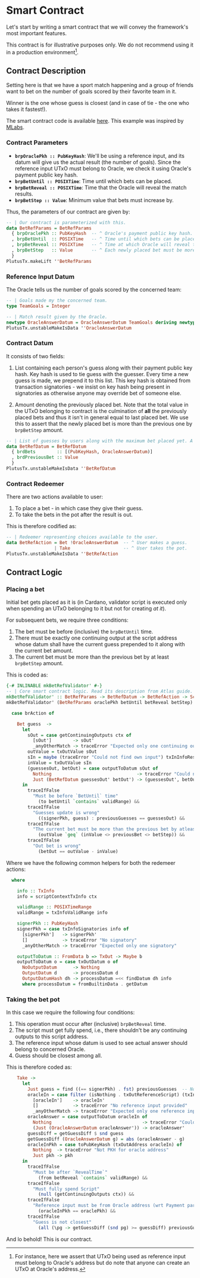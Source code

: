 
# Smart Contract

Let's start by writing a smart contract that we will convey the framework's most important features.

<Callout type="warning">

  This contract is for illustrative purposes only. We do not recommend using it in a production environment[^1].

</Callout>

## Contract Description

Setting here is that we have a sport match happening and a group of friends want to bet on the number of goals scored by their favorite team in it.

Winner is the one whose guess is closest (and in case of tie - the one who takes it fastest!).

The smart contract code is available [here](https://github.com/geniusyield/atlas-examples/tree/main/bet-ref/onchain/BetRef/OnChain/BetRef.hs). This example was inspired by [MLabs](https://github.com/mlabs-haskell/plutus-simple-model/blob/main/psm/test/Suites/Plutus/Model/Script/V2/Onchain/Oracle.hs).

### Contract Parameters

* **`brpOraclePkh :: PubKeyHash`**: We'll be using a reference input, and its datum will give us the actual result (the number of goals). Since the reference input UTxO must belong to Oracle, we check it using Oracle's payment public key hash.
* **`brpBetUntil :: POSIXTime`**: Time until which bets can be placed.
* **`brpBetReveal :: POSIXTime`**: Time that the Oracle will reveal the match results.
* **`brpBetStep :: Value`**: Minimum value that bets must increase by.

Thus, the parameters of our contract are given by:

```haskell filename="BetRef.hs"
-- | Our contract is parameterized with this.
data BetRefParams = BetRefParams
  { brpOraclePkh :: PubKeyHash  -- ^ Oracle's payment public key hash. This is needed to assert that UTxO being looked at indeed belongs to the Oracle.
  , brpBetUntil  :: POSIXTime   -- ^ Time until which bets can be placed.
  , brpBetReveal :: POSIXTime   -- ^ Time at which Oracle will reveal the correct match result.
  , brpBetStep   :: Value       -- ^ Each newly placed bet must be more than previous bet by `brpBetStep` amount.
  }
PlutusTx.makeLift ''BetRefParams
```
 
### Reference Input Datum

The Oracle tells us the number of goals scored by the concerned team:

```haskell filename="BetRef.hs"
-- | Goals made my the concerned team.
type TeamGoals = Integer

-- | Match result given by the Oracle.
newtype OracleAnswerDatum = OracleAnswerDatum TeamGoals deriving newtype (Eq, Show)
PlutusTx.unstableMakeIsData ''OracleAnswerDatum
```

### Contract Datum

It consists of two fields:

1. List containing each person's guess along with their payment public key hash. Key hash is used to tie guess with the guesser. Every time a new guess is made, we prepend it to this list.
   This key hash is obtained from transaction signatories - we insist on key hash being present in signatories as otherwise anyone may override bet of someone else.

2. Amount denoting the previously placed bet. Note that the total value in the UTxO belonging to contract is the culmination of **all** the previously placed bets and thus it isn't in general equal to last placed bet. We use this to assert that the newly placed bet is more than the previous one by `brpBetStep` amount.

```haskell filename="BetRef.hs"
-- | List of guesses by users along with the maximum bet placed yet. A new guess gets /prepended/ to this list. Note that since we are always meant to increment previously placed bet with `brpBetStep`, the newly placed bet would necessarily be maximum (it would be foolish to initialize `brpBetStep` with some negative amounts).
data BetRefDatum = BetRefDatum
  { brdBets        :: [(PubKeyHash, OracleAnswerDatum)]
  , brdPreviousBet :: Value
  }
PlutusTx.unstableMakeIsData ''BetRefDatum
```

### Contract Redeemer

There are two actions available to user:

1. To place a bet - in which case they give their guess.
2. To take the bets in the pot after the result is out.

This is therefore codified as:

```haskell filename="BetRef.hs"
-- | Redeemer representing choices available to the user.
data BetRefAction = Bet !OracleAnswerDatum  -- ^ User makes a guess.
                  | Take                    -- ^ User takes the pot.
PlutusTx.unstableMakeIsData ''BetRefAction
```

## Contract Logic

### Placing a bet

Initial bet gets placed as it is (in Cardano, validator script is executed only when spending an UTxO belonging to it but not for creating _at it_).

For subsequent bets, we require three conditions:

1. The bet must be before (inclusive) the `brpBetUntil` time.
2. There must be exactly one continuing output at the script address whose datum shall have the current guess prepended to it along with the current bet amount.
3. The current bet must be more than the previous bet by at least `brpBetStep` amount.

This is coded as:

```haskell filename="BetRef.hs"
{-# INLINABLE mkBetRefValidator' #-}
-- | Core smart contract logic. Read its description from Atlas guide.
mkBetRefValidator' :: BetRefParams -> BetRefDatum -> BetRefAction -> ScriptContext -> Bool
mkBetRefValidator' (BetRefParams oraclePkh betUntil betReveal betStep) (BetRefDatum previousGuesses previousBet) brAction ctx =

  case brAction of

    Bet guess  ->
      let
        sOut = case getContinuingOutputs ctx of
          [sOut']        -> sOut'
          _anyOtherMatch -> traceError "Expected only one continuing output."
        outValue = txOutValue sOut
        sIn = maybe (traceError "Could not find own input") txInInfoResolved (findOwnInput ctx)
        inValue = txOutValue sIn
        (guessesOut, betOut) = case outputToDatum sOut of
          Nothing                                -> traceError "Could not resolve for script output datum"
          Just (BetRefDatum guessesOut' betOut') -> (guessesOut', betOut')
      in
        traceIfFalse
          "Must be before `BetUntil` time"
            (to betUntil `contains` validRange) &&
        traceIfFalse
          "Guesses update is wrong"
            ((signerPkh, guess) : previousGuesses == guessesOut) &&
        traceIfFalse
          "The current bet must be more than the previous bet by atleast `brpBetStep` amount"
            (outValue `geq` (inValue <> previousBet <> betStep)) &&
        traceIfFalse
          "Out bet is wrong"
            (betOut == outValue - inValue)
```

Where we have the following common helpers for both the redemeer actions:

```haskell filename="BetRef.hs"
  where

    info :: TxInfo
    info = scriptContextTxInfo ctx

    validRange :: POSIXTimeRange
    validRange = txInfoValidRange info

    signerPkh :: PubKeyHash
    signerPkh = case txInfoSignatories info of
      [signerPkh']   -> signerPkh'
      []             -> traceError "No signatory"
      _anyOtherMatch -> traceError "Expected only one signatory"

    outputToDatum :: FromData b => TxOut -> Maybe b
    outputToDatum o = case txOutDatum o of
      NoOutputDatum      -> Nothing
      OutputDatum d      -> processDatum d
      OutputDatumHash dh -> processDatum =<< findDatum dh info
      where processDatum = fromBuiltinData . getDatum
```

### Taking the bet pot

In this case we require the following four conditions:

1. This operation must occur after (inclusive) `brpBetReveal` time.
2. The script must get fully spend, i.e., there shouldn't be any continuing outputs to this script address.
3. The reference input whose datum is used to see actual answer should belong to concerned Oracle.
4. Guess should be closest among all.

This is therefore coded as:

```haskell filename="BetRef.hs"
    Take ->
      let
        Just guess = find ((== signerPkh) . fst) previousGuesses  -- Note that `find` returns the first match. Since we were always prepending, this is valid.
        oracleIn = case filter (isNothing . txOutReferenceScript) (txInInfoResolved <$> txInfoReferenceInputs info) of
          [oracleIn']    -> oracleIn'
          []             -> traceError "No reference input provided"
          _anyOtherMatch -> traceError "Expected only one reference input"
        oracleAnswer = case outputToDatum oracleIn of
          Nothing                                  -> traceError "Could not resolve for datum"
          (Just (OracleAnswerDatum oracleAnswer')) -> oracleAnswer'
        guessDiff = getGuessDiff $ snd guess
        getGuessDiff (OracleAnswerDatum g) = abs (oracleAnswer - g)
        oracleInPkh = case toPubKeyHash (txOutAddress oracleIn) of
          Nothing  -> traceError "Not PKH for oracle address"
          Just pkh -> pkh
      in
        traceIfFalse
          "Must be after `RevealTime`"
            (from betReveal `contains` validRange) &&
        traceIfFalse
          "Must fully spend Script"
            (null (getContinuingOutputs ctx)) &&
        traceIfFalse
          "Reference input must be from Oracle address (wrt Payment part)"
            (oracleInPkh == oraclePkh) &&
        traceIfFalse
          "Guess is not closest"
            (all (\pg -> getGuessDiff (snd pg) >= guessDiff) previousGuesses)
```

And lo behold! This is our contract.

[^1]: For instance, here we assert that UTxO being used as reference input must belong to Oracle's address but do note that anyone can create an UTxO at Oracle's address.
